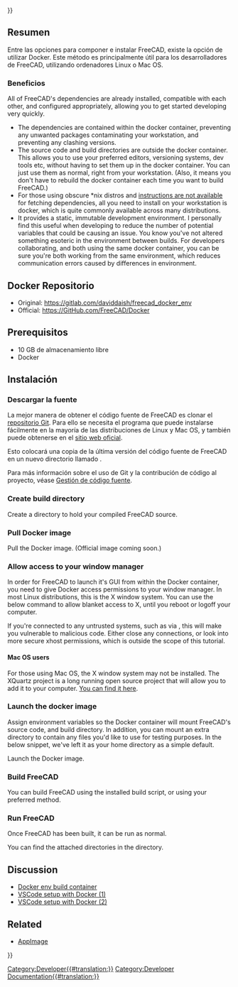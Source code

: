 <languages/>
{{UnfinishedDocu{{#translation:}}}}

{{Docnav/es
|[[Compile_on_MacOS/es|Compilar en MacOS]]
|[[FreeCAD_Docker_CLI_mode/es|FreeCAD Modo Docker CLI]]
}}

{{TOCright}}

<span id="Overview"></span>
==Resumen==

Entre las opciones para componer e instalar FreeCAD, existe la opción de utilizar Docker. Este método es principalmente útil para los desarrolladores de FreeCAD, utilizando ordenadores Linux o Mac OS.

<span id="Benefits"></span>
===Beneficios===

All of FreeCAD's dependencies are already installed, compatible with each other, and configured appropriately, allowing you to get started developing very quickly. 
* The dependencies are contained within the docker container, preventing any unwanted packages contaminating your workstation, and preventing any clashing versions.
* The source code and build directories are outside the docker container. This allows you to use your preferred editors, versioning systems, dev tools etc, without having to set them up in the docker container. You can just use them as normal, right from your workstation. (Also, it means you don't have to rebuild the docker container each time you want to build FreeCAD.)
* For those using obscure *nix distros and [[Compile_on_Linux#Getting_the_dependencies|instructions are not available]] for fetching dependencies, all you need to install on your workstation is docker, which is quite commonly available across many distributions.
* It provides a static, immutable development environment. I personally find this useful when developing to reduce the number of potential variables that could be causing an issue. You know you've not altered something esoteric in the environment between builds. For developers collaborating, and both using the same docker container, you can be sure you're both working from the same environment, which reduces communication errors caused by differences in environment.

<span id="Docker_Repository"></span>
==Docker Repositorio==

* Original: https://gitlab.com/daviddaish/freecad_docker_env
* Official: https://GitHub.com/FreeCAD/Docker

<span id="Prerequisites"></span>
==Prerequisitos==

* 10 GB de almacenamiento libre
* Docker

<span id="Installation"></span>
==Instalación==

<span id="Download_the_source"></span>
===Descargar la fuente===

La mejor manera de obtener el código fuente de FreeCAD es clonar el [https://github.com/FreeCAD/FreeCAD repositorio Git]. Para ello se necesita el programa {{incode|git}} que puede instalarse fácilmente en la mayoría de las distribuciones de Linux y Mac OS, y también puede obtenerse en el [http://git-scm.com/ sitio web oficial].

Esto colocará una copia de la última versión del código fuente de FreeCAD en un nuevo directorio llamado {{incode|freecad_source}}.

{{Code|lang=bash|code=
git clone --recurse-submodules https://github.com/FreeCAD/FreeCAD.git ~/my_code/freecad_source
}}

Para más información sobre el uso de Git y la contribución de código al proyecto, véase [[Source code management/es|Gestión de código fuente]].

===Create build directory===

Create a directory to hold your compiled FreeCAD source.

{{Code|lang=bash|code=
mkdir ~/my_code/freecad_build
}}

===Pull Docker image===

Pull the Docker image. (Official image coming soon.)

{{Code|lang=bash|code=
docker pull registry.gitlab.com/daviddaish/freecad_docker_env:latest
}}

===Allow access to your window manager===

In order for FreeCAD to launch it's GUI from within the Docker container, you need to give Docker access permissions to your window manager. In most Linux distributions, this is the X window system. You can use the below command to allow blanket access to X, until you reboot or logoff your computer.

{{Code|lang=bash|code=
xhost +
}}

If you're connected to any untrusted systems, such as via {{incode|ssh}}, this will make you vulnerable to malicious code. Either close any {{incode|ssh}} connections, or look into more secure xhost permissions, which is outside the scope of this tutorial.

====Mac OS users====

For those using Mac OS, the X window system may not be installed. The XQuartz project is a long running open source project that will allow you to add it to your computer. [https://www.xquartz.org/ You can find it here]. 

===Launch the docker image===

Assign environment variables so the Docker container will mount FreeCAD's source code, and build directory. In addition, you can mount an extra directory to contain any files you'd like to use for testing purposes. In the below snippet, we've left it as your home directory as a simple default.

{{Code|lang=bash|code=
fc_source=~/my_code/freecad_source
fc_build=~/my_code/freecad_build
other_files=~/
}}

Launch the Docker image.

{{Code|lang=bash|code=
docker run -it --rm \
-v $fc_source:/mnt/source \
-v $fc_build:/mnt/build \
-v $other_files:/mnt/files \
-e "DISPLAY" -e "QT_X11_NO_MITSHM=1" -v /tmp/.X11-unix:/tmp/.X11-unix:ro \
registry.gitlab.com/daviddaish/freecad_docker_env:latest
}}

===Build FreeCAD===

You can build FreeCAD using the installed build script, or using your preferred method.

{{Code|lang=bash|code=
/root/build_script.sh
}}

===Run FreeCAD===

Once FreeCAD has been built, it can be run as normal.

{{Code|lang=bash|code=
/mnt/build/bin/FreeCAD
}}

You can find the attached directories in the {{incode|/mnt}} directory.

==Discussion==

* [https://forum.freecadweb.org/viewtopic.php?f=4&t=42954 Docker env build container]
* [https://forum.freecadweb.org/viewtopic.php?f=10&t=48266 VSCode setup with Docker (1)]
* [https://forum.freecadweb.org/viewtopic.php?p=427812#p427812 VSCode setup with Docker (2)]

==Related==

* [[AppImage]]


{{Docnav/es
|[[Compile_on_MacOS/es|Compilar en MacOS]]
|[[FreeCAD_Docker_CLI_mode/es|FreeCAD Modo Docker CLI]]
}}

{{Userdocnavi{{#translation:}}}}
[[Category:Developer{{#translation:}}]]
[[Category:Developer Documentation{{#translation:}}]]